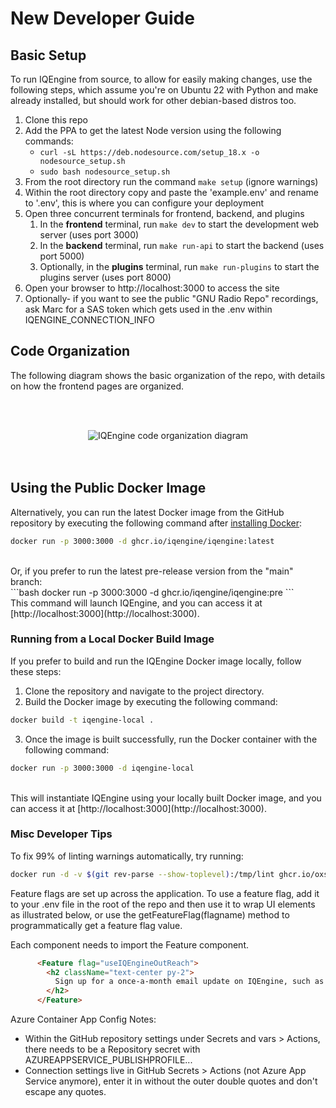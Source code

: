 # New Developer Guide

## Basic Setup

To run IQEngine from source, to allow for easily making changes, use the following steps,
which assume you're on Ubuntu 22 with Python and make already installed, but should work for other debian-based distros too.
1. Clone this repo
1. Add the PPA to get the latest Node version using the following commands:
    - `curl -sL https://deb.nodesource.com/setup_18.x -o nodesource_setup.sh`
    - `sudo bash nodesource_setup.sh`
1. From the root directory run the command ```make setup``` (ignore warnings)
1. Within the root directory copy and paste the 'example.env' and rename to '.env', this is where you can configure your deployment
1. Open three concurrent terminals for frontend, backend, and plugins
    1. In the **frontend** terminal, run `make dev` to start the development web server (uses port 3000)
    1. In the **backend** terminal, run `make run-api` to start the backend (uses port 5000)
    1. Optionally, in the **plugins** terminal, run `make run-plugins` to start the plugins server (uses port 8000)
1. Open your browser to http://localhost:3000 to access the site
1. Optionally- if you want to see the public "GNU Radio Repo" recordings, ask Marc for a SAS token which gets used in the .env within IQENGINE_CONNECTION_INFO

## Code Organization

The following diagram shows the basic organization of the repo, with details on how the frontend pages are organized.

<br></br>
<center>
<div className="bg-white lg:w-2/3 md:w-3/4 p-0 m-0">
<img className="w-full p-0 m-0" src={'/code organization.drawio.png'} alt="IQEngine code organization diagram"  />
</div>
</center>
<br></br>

## Using the Public Docker Image

Alternatively, you can run the latest Docker image from the GitHub repository by executing the following command after [installing Docker](https://docs.docker.com/engine/install/ubuntu/):
<br />
```bash
docker run -p 3000:3000 -d ghcr.io/iqengine/iqengine:latest
```
<br />
Or, if you prefer to run the latest pre-release version from the "main" branch:
<br />
```bash
docker run -p 3000:3000 -d ghcr.io/iqengine/iqengine:pre
```
<br />
This command will launch IQEngine, and you can access it at [http://localhost:3000](http://localhost:3000).
<br />

### Running from a Local Docker Build Image

If you prefer to build and run the IQEngine Docker image locally, follow these steps:

1. Clone the repository and navigate to the project directory.
2. Build the Docker image by executing the following command:

```bash
docker build -t iqengine-local .
```

3. Once the image is built successfully, run the Docker container with the following command:

```bash
docker run -p 3000:3000 -d iqengine-local
```
<br />
This will instantiate IQEngine using your locally built Docker image, and you can access it at [http://localhost:3000](http://localhost:3000).

### Misc Developer Tips

To fix 99% of linting warnings automatically, try running:

```bash
docker run -d -v $(git rev-parse --show-toplevel):/tmp/lint ghcr.io/oxsecurity/megalinter:v6
```

Feature flags are set up across the application. To use a feature flag, add it to your .env file in the root of the repo and then use it to wrap UI elements as illustrated below, or use the getFeatureFlag(flagname) method to programmatically get a feature flag value.

Each component needs to import the Feature component.

```HTML
      <Feature flag="useIQEngineOutReach">
        <h2 className="text-center py-2">
          Sign up for a once-a-month email update on IQEngine, such as new features, demos, and more!
        </h2>
      </Feature>
```

Azure Container App Config Notes:

* Within the GitHub repository settings under Secrets and vars > Actions, there needs to be a Repository secret with AZUREAPPSERVICE_PUBLISHPROFILE...
* Connection settings live in GitHub Secrets > Actions (not Azure App Service anymore), enter it in without the outer double quotes and don't escape any quotes.
